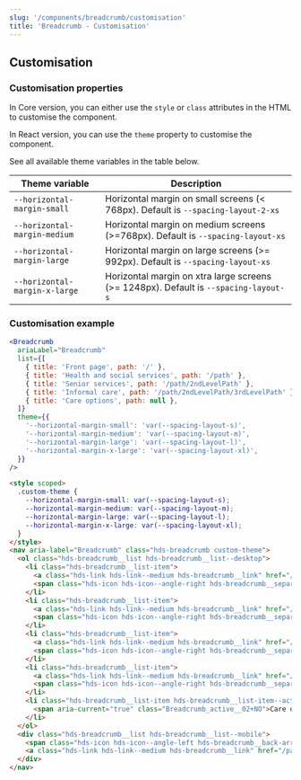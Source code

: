 ```yaml
---
slug: '/components/breadcrumb/customisation'
title: 'Breadcrumb - Customisation'
---
```




## Customisation

### Customisation properties

In Core version, you can either use the `style` or `class` attributes in the HTML to customise the component.

In React version, you can use the `theme` property to customise the component.

See all available theme variables in the table below.

| Theme variable                | Description                                                                          |
| ----------------------------- | ------------------------------------------------------------------------------------ |
| `--horizontal-margin-small`   | Horizontal margin on small screens (< 768px). Default is `--spacing-layout-2-xs`     |
| `--horizontal-margin-medium`  | Horizontal margin on medium screens (>=768px). Default is `--spacing-layout-xs`      |
| `--horizontal-margin-large`   | Horizontal margin on large screens (>= 992px). Default is `--spacing-layout-xs`      |
| `--horizontal-margin-x-large` | Horizontal margin on xtra large screens (>= 1248px). Default is `--spacing-layout-s` |

### Customisation example

<Playground>

```jsx
<Breadcrumb
  ariaLabel="Breadcrumb"
  list={[
    { title: 'Front page', path: '/' },
    { title: 'Health and social services', path: '/path' },
    { title: 'Senior services', path: '/path/2ndLevelPath' },
    { title: 'Informal care', path: '/path/2ndLevelPath/3rdLevelPath' },
    { title: 'Care options', path: null },
  ]}
  theme={{
    '--horizontal-margin-small': 'var(--spacing-layout-s)',
    '--horizontal-margin-medium': 'var(--spacing-layout-m)',
    '--horizontal-margin-large': 'var(--spacing-layout-l)',
    '--horizontal-margin-x-large': 'var(--spacing-layout-xl)',
  }}
/>
```

```html
<style scoped>
  .custom-theme {
    --horizontal-margin-small: var(--spacing-layout-s);
    --horizontal-margin-medium: var(--spacing-layout-m);
    --horizontal-margin-large: var(--spacing-layout-l);
    --horizontal-margin-x-large: var(--spacing-layout-xl);
  }
</style>
<nav aria-label="Breadcrumb" class="hds-breadcrumb custom-theme">
  <ol class="hds-breadcrumb__list hds-breadcrumb__list--desktop">
    <li class="hds-breadcrumb__list-item">
      <a class="hds-link hds-link--medium hds-breadcrumb__link" href="/">Front page</a>
      <span class="hds-icon hds-icon--angle-right hds-breadcrumb__separator" aria-hidden="true"></span>
    </li>
    <li class="hds-breadcrumb__list-item">
      <a class="hds-link hds-link--medium hds-breadcrumb__link" href="/path">Health and social services</a>
      <span class="hds-icon hds-icon--angle-right hds-breadcrumb__separator" aria-hidden="true"></span>
    </li>
    <li class="hds-breadcrumb__list-item">
      <a class="hds-link hds-link--medium hds-breadcrumb__link" href="/path/2ndLevelPath">Senior services</a>
      <span class="hds-icon hds-icon--angle-right hds-breadcrumb__separator" aria-hidden="true"></span>
    </li>
    <li class="hds-breadcrumb__list-item">
      <a class="hds-link hds-link--medium hds-breadcrumb__link" href="/path/2ndLevelPath/3rdLevelPath">Informal care</a>
      <span class="hds-icon hds-icon--angle-right hds-breadcrumb__separator" aria-hidden="true"></span>
    </li>
    <li class="hds-breadcrumb__list-item hds-breadcrumb__list-item--active">
      <span aria-current="true" class="Breadcrumb_active__02+NO">Care options</span>
    </li>
  </ol>
  <div class="hds-breadcrumb__list hds-breadcrumb__list--mobile">
    <span class="hds-icon hds-icon--angle-left hds-breadcrumb__back-arrow" aria-hidden="true"> </span>
    <a class="hds-link hds-link--medium hds-breadcrumb__link" href="/path/2ndLevelPath/3rdLevelPath">Informal care</a>
  </div>
</nav>
```

</Playground>
